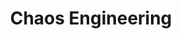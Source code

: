 ---
id: "sd_hard_mc_018"
questionType: "MULTIPLE_CHOICE"
title: "Chaos Engineering"
description: "What is the goal of chaos engineering?"
difficulty: "HARD"
category: "System Design"
options:
  - "To simulate user traffic"
  - "To test system resilience by introducing failures"
  - "To optimize database queries"
  - "To monitor network latency"
correctAnswer: 1
---